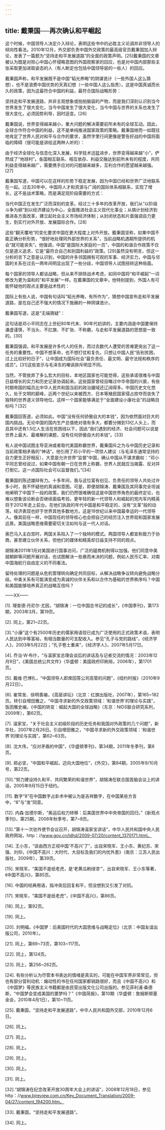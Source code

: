 ```yaml
---
---
---
```

title: 戴秉国──再次确认和平崛起
---




这个时候，中国领导人决定介入辩论，表明这些书中的必胜主义论调并非领导人的倾向性看法。2010年12月，外交部负责中国外交政策的最高级官员戴秉国加入辩论，发表了一篇题为“坚持走和平发展道路”的全面的政策声明。[25]戴秉国的文章被认为既是对担心中国心怀侵略意图的外国观察家的回应，也是对中国内部那些主张采取更加进取姿态的人（有人断定也包括中国领导层的一些人）的回应。

戴秉国声称，和平发展既不是中国“韬光养晦”的阴谋诡计（一些外国人这么猜想），也不是浪费中国优势的天真幻想（一些中国人这么指责）。这是中国真诚而长久的政策，因为这最符合中国的利益，最符合国际战略形势：

坚持走和平发展道路，并非主观想象或拍拍脑袋的产物，而是我们深刻认识到当今世界发生了很大变化，当今中国发生了很大变化，当今中国与世界的关系也发生了很大变化，必须因势利导，因时适变。[26]

戴秉国说，世界变得越来越小，重大问题的解决需要前所未有的全球互动。因此，全球合作符合中国的利益，这不是单纯推进国家政策的策略。戴秉国继而一如既往地肯定了世界人民对和平与合作的要求，虽然字里行间更像是警告好战的中国将面临的障碍（很可能是讲给这两种人听的）：

由于经济全球化与信息化深入发展，科学技术迅猛进步，世界变得越来越“小”，俨然成了“地球村”。各国相互联系、相互依存、利益交融达到前所未有的程度，共同利益变得越来越广，需要携手应对的问题越来越多，互利合作的愿望越来越强。[27]

戴秉国写道，中国可以在这样的形势下稳定发展，因为中国已经和世界广泛地联系在一起。过去30年中，中国将人才和资源与广阔的国际体系相联系，实现了增长，这不是战术策略，而是满足现阶段需要的方式：

当代中国正在发生广泛而深刻的变革。经过三十多年的改革开放，我们从“以阶级斗争为纲”到以经济建设为中心，全面推进社会主义现代化事业；从搞计划经济到推进各方面改革，建立起社会主义市场经济体制；从封闭状态和片面强调自力更生，到实行对外开放、发展国际合作。[28]

这些“翻天覆地”的变化要求中国在更大程度上对外开放。戴秉国坚称，如果中国不能正确分析形势，“很好地处理同外部世界的关系”，当前战略机遇期所提供的机会“就可能丧失”。他强调，中国“是国际大家庭的一员”，中国的和谐合作政策不仅仅是道义追求，它是“最符合自己和别国利益的”政策。[29]虽然没有明言，但这一分析的言下之意是认识到，中国的许多邻国拥有可观的军事、经济实力，中国与邻国的关系在过去一两年间明显出现了一些分歧，中国领导人试图扭转这种局面。

每个国家的领导人都谈战略，但从来不排除战术考虑，如同中国将“和平崛起”一词修改为更为温和的“和平发展”一样。在戴秉国的文章中，他特别提到，外国人有可能怀疑他的观点主要是战术性的：

国际上有些人说，中国有句话叫“韬光养晦，有所作为”，猜想中国宣布走和平发展道路，是在自己还不强大的情况下施展的一种阴谋诡计。

戴秉国写道，这是“无端猜疑”：

这句话是邓小平同志在上世纪80年代末、90年代初讲的，主要内涵是中国要保持谦虚谨慎，不当头、不扛旗、不扩张、不称霸，与走和平发展道路的思想是一致的。[30]

戴秉国强调，和平发展是许多代人的任务，而过去数代人遭受的苦难更突出了这一任务的重要性。中国不想革命，也不想打仗和复仇，只想让中国人民“告别贫困，过上比较好的日子”，让中国成为国际社会“最负责任、最文明、最守法规和秩序的成员”。[31]这些宣示与毛泽东的嘲讽排斥明显不同。

当然，不管放弃了多么宏大的目标，本地区国家也可能觉得，这些承诺很难与中国日益增长的实力和历史记录协调起来。这些国家曾经目睹过中华帝国的兴衰，有些时期帝国的幅员比中华人民共和国当前的政治疆域还辽阔得多。中国历史文化悠久，处于文明的巅峰，近两个世纪以来被西方、日本等殖民国家侵占掠夺而丧失了独特的世界道义领导地位。这样一个国家能够满足于“全面建设小康社会”的战略目标吗？[32]

戴秉国回答道，必须如此。中国“没有任何骄傲自大的本钱”，因为依然面对巨大的国内挑战。无论中国的国内生产总值绝对值有多大，都要分摊到13亿人头上，而且其中还有1.5亿人生活在贫困线以下，因此“我们遇到的经济、社会问题可以说是世界上最大、最难解的课题，没有任何骄傲自大的本钱”。[33]

有人说中国试图主导亚洲或者取代美国称霸世界，戴秉国斥之为与中国历史记录和当前政策相矛盾的“神话”。他引用了邓小平的一项惊人建议（与毛泽东通常坚持的自力更生正好相反），大意是允许世界“监督”中国，确认中国从不谋求霸权：“邓小平同志曾经说过，如果中国有朝一日在世界上称霸，世界人民就应当揭露、反对并打倒它。这一点国际社会可以监督我们。”[34]

戴秉国的陈述雄辩有力。十多年间，我与这位富有创见、负责任的领导人共处过许多小时，我不怀疑他的真诚和意图。可是，即便胡锦涛、戴秉国及其同事完全坦诚地阐明了中国下一段的政策，我们仍然很难确信这是中国世界角色的最终定论，也难以想象该论断会否继续面临考验。更年轻的新一代领导人和崛起的党内军内精英将于2012年走上前台。在他们执政的年代中国是和平稳定的，没有“文革”般的动荡，经济表现也好于世界其他多数地方。这是19世纪以来中国最幸运的一代领导人。像其前任一样，中国现任的领导核心也会把自己的经历注入世界观和国家发展远景。美国战略思维需要密切关注如何与这一代人对话。

奥巴马入主白宫时，两国关系陷入了一个独特的模式。两国领导人都宣称致力于协商，甚至建立伙伴关系，但他们的媒体和精英却日益支持不同的观点。

胡锦涛2011年1月对美国进行国事访问，广泛的磋商机制得以加强。他们同意中美就朝鲜等问题开展对话，也试图解决一些悬而未决的问题，例如人民币汇率、对南中国海航行自由定义的不同看法。

留待处理的问题是从危机管理转向确定共同目标，从解决战略争议转向避免战略分歧。中美关系有可能演变成为真诚的伙伴关系和以合作为基础的世界秩序吗？中国和美国能够培养真正的战略互信吗？





——XX——

[1]. 理查德·丹尼尔·尤因，“胡锦涛：一位中国总书记的成长”，《中国季刊》，第173期，2003年3月，第19页。

[2]. 同上，第21~22页。

[3].“小康”这个有2500年历史的儒家用语现已成为广泛使用的正式政策术语，表明人民达到中等富裕，有相当数量的可支配收入。参见“孔子与党的路线”，《经济学人》，2003年5月22日；“孔子卷土重来”，《经济学人》，2007年5月17日。

[4]. 乔治·W·布什，“与温家宝总理会谈后的讲话及与记者交流的情况：2003年12月9日”，《美国总统公共文件》（华盛顿：美国政府印刷局，2006年），第1701页。

[5]. 戴维·巴博扎，“中国领导人即席回答公司高管的问题”，《纽约时报》（2010年9月22日）。

[6]. 崔常发、徐明善编，《高层讲坛》（北京：红旗出版社，2007年），第165~182页。转引自增田雅之，“中国寻求新的外交政策领域：‘和谐世界’的理论与实践”，饭田雅史编，《中国的转变：崛起大国的全球战略》（东京：NIDS联合研究系列，2009年），第62页。

[7]. 温家宝，“关于社会主义初级阶段的历史任务和我国对外政策的几个问题”，新华社，2007年2月26日。引自增田雅之，“中国寻求新的外交政策领域：‘和谐世界’的理论与实践”，第62~63页。

[8]. 沈大伟，“应对矛盾的中国”，《华盛顿季刊》，第34期，2011年冬季刊，第8页。

[9]. 郑必坚，“中国和平崛起，迈向大国地位”，《外交》，第84期，2005年9/10月号，第22页。

[10].“努力建设持久和平、共同繁荣的和谐世界”，胡锦涛在联合国首脑会议上的讲话，2005年9月15日于纽约。

[11]. 数字“8”在中国数字占卦术中被认为是吉祥数字，在中国某些方言中，“8”与“发”同音。

[12]. 内森·加德尔斯，“奥运后权力转移：后美国世界中中央帝国的回归，”《新观点季刊》，第25期，2008年秋季号，第7~8页。

[13].“第十一次驻外使节会议召开，胡锦涛温家宝讲话”，中华人民共和国中央人民政府网站，http：//www.gov.cn/ldhd/2009-07/20/content_1370171.html。

[14]. 王小东，“该由西方正视中国‘不高兴’了”，出自宋晓军、王小东、黄纪苏、宋强、刘仰，《中国不高兴：大时代、大目标及我们的内忧外患》（南京：江苏人民出版社，2009年），第39页。

[15]. 宋晓军，“美国不是纸老虎，是‘老黄瓜刷绿漆’”，出自宋晓军、王小东等著，《中国不高兴》，第85页。

[16]. 中国的经典用语，指冲突后回复和平，但没想到又引发了对抗。

[17]. 宋晓军，“美国不是纸老虎”，《中国不高兴》，第86页。

[18]. 同上，第92页。

[19]. 同上。

[20]. 刘明福，《中国梦：后美国时代的大国思维与战略定位》（北京：中国友谊出版公司，2010年）。

[21]. 同上，第69~73页，第103~117页。

[22]. 同上，第124页。

[23]. 同上，第256~262页。

[24]. 有些分析认为尽管本书表达的情绪是真实的，可能在中国军界非常常见，但也有部分营利动机：煽动性的书在任何国家都销路很好，而且《中国不高兴》和《中国梦》等民族主义书籍都是由民营出版文化公司出版的。参见菲利浦·桑德斯，“中国梦会变成美国的噩梦吗？”《中国简报》，第10期（华盛顿：詹姆斯顿基金会，2010年4月1日），第10~11页。

[25]. 戴秉国，“坚持走和平发展道路”，中华人民共和国外交部，2010年12月6日。

[26]. 同上。

[27]. 同上。

[28]. 同上。

[29]. 同上。

[30]. 同上。

[31]. 同上。

[32].“胡锦涛在纪念改革开放30周年大会上的讲话”，2008年12月18日，参见http：//www.bjreview.com.cn/Key_Document_Translation/2009-04/27/content_194200.htm。

[33]. 戴秉国，“坚持走和平发展道路”。

[34]. 同上。